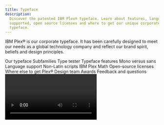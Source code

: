 ```yaml
---
title: Typeface
description:
  Discover the patented IBM Plex® typeface. Learn about features, languages
  supported, open source licenses and where to get our unique corporate
  typeface.
---
```



<PageDescription>

IBM Plex® is our corporate typeface. It has been carefully designed to meet
our needs as a global technology company and reflect our brand spirit, beliefs
and design principles.

</PageDescription>

<AnchorLinks>
  <AnchorLink>Our typeface</AnchorLink>
  <AnchorLink>Subfamilies</AnchorLink>
  <AnchorLink>Type tester</AnchorLink>
  <AnchorLink>Typeface features</AnchorLink>
  <AnchorLink>Mono versus sans</AnchorLink>
  <AnchorLink>Language support</AnchorLink>
  <AnchorLink>Non-Latin scripts</AnchorLink>
  <AnchorLink>IBM Plex Math</AnchorLink>
  <AnchorLink>Open-source licenses</AnchorLink>
  <AnchorLink>Where else to get Plex®</AnchorLink>
  <AnchorLink>Design team</AnchorLink>
  <AnchorLink>Awards</AnchorLink>
  <AnchorLink>Feedback and questions</AnchorLink>
</AnchorLinks>

<Video vimeoId="575186862" />

## Resources

<Row className="resource-card-group">
<Column colMd={4} colLg={4} noGutterSm>
    <ResourceCard
      subTitle="IBM Plex® typeface latest release"
      aspectRatio="2:1"
      href="https://github.com/IBM/plex/releases/latest"
      >

![](../../images/resource-cards/github.png)

  </ResourceCard>
</Column>
<Column colMd={4} colLg={4} noGutterSm>
    <ResourceCard
      subTitle="IBM Plex® website"
      aspectRatio="2:1"
      href="https://www.ibm.com/plex/"
      >

![](../../images/resource-cards/eye.png)

  </ResourceCard>
</Column>
</Row>

## Our typeface

As the patented typeface for our diverse and global brand, IBM Plex is just as
important as our name or our logo. It fine-tunes the tone of our words. It
represents who we are and what we believe—as a company and as designers. Every
decision is made with purpose; every detail has a reason for being.

<Video
  src="/videos/typeface_02.mp4"
  poster="/images/TypefaceSecondVideoPoster.gif"
/>

## Subfamilies

With four subfamilies, eight weights and two styles (roman and italic), IBM
Plex can do just about anything you need it to. Just download the latest from
[GitHub](https://github.com/IBM/plex/releases/latest), add to your font manager,
activate and enjoy. To learn more, with a deep dive into details and the story,
visit the [Plex](https://www.ibm.com/plex/) website.

<TypefaceSubFamilies />

## Type tester

We’ve included the type tester so you can play with Plex and explore all its
styles, weights and languages. The typeface really comes to life once it’s set
in words or paragraphs, so feel free to type away.

<TypeTester />

## Typeface features

IBM Plex comes with some additional basic features, such as ligatures across Sans and Serif, as well as fractions, arrows, alternate glyphs and global currency
symbols. These elements can be accessed through OpenType features and glyph palettes in the available standard design tools. Get the latest
[Plex](https://github.com/IBM/plex/releases/latest).

<Row className="image-grid">
<Column colMd={4} colLg={4}>

![IBM Plex Sans font ligatures](../images/sans-ligatures.svg)

</Column>
<Column colMd={4} colLg={4} >

![IBM Plex Serif font ligatures](../images/serif-ligatures.svg)

</Column>
<Column colMd={4} colLg={4} >

![IBM Plex Sans fraction](../images/fractions.svg)

</Column>

<Column colMd={4} colLg={4}>

![IBM Plex alternate glyphs](../images/alternate-glyphs.svg)

</Column>
<Column colMd={4} colLg={4}>

![IBM Plex Sans global currency symbols](../images/currency-symbols.svg)

</Column>
<Column colMd={4} colLg={4}>

![IBM Plex Sans arrows](../images/arrows.svg)

</Column>
</Row>

## Mono versus sans

The monospaced version of IBM Plex is especially designed to fit every glyph into a 600 unit space, which takes its cues from the typewriter era. Monospaced fonts are used for coding by developers and should also be used to demonstrate code snippets in our communications and specifications.

![Mono vs sans example](../images/mono-vs-sans.svg)

## Language support

IBM Plex covers over 100 languages with extended Latin versions. These languages cover the
typographic needs for executing communications and other typographic situations
across the international community. All four subfamilies are covered in the
extended Latin, which includes Vietnamese. In addition, Plex covers a growing set
of non-Latin scripts which currently include Arabic, Chinese, Cyrillic, Devanagari,
Greek, Hebrew, Japanese, Korean and Thai.

<Row className="mobile-columns">
<Column className="one" colSm={2} colMd={2} colLg={3}>

Afrikaans<br />Albanian<br />Arabic<br />Arabic Afrikaans<br />Arwi (Arabic Tamil)<br />Asu<br />Äynu<br />Azerbaijani<br />Bakhtiari<br />Balti<br />Balochi/Baluchi<br />Basque<br />
Beja<br />Belarusian<br />Bemba<br />Bena<br />Bokmål<br />Bosnian<br />Brahui<br />Breton<br />Bru<br />Bulgarian<br />Catalan
Central<br />Chagatai<br />Chinese (Traditional)<br />Chinese (Simplified)<br />Chiga<br />Chong<br />Comorian<br />Coptic<br />Cornish<br />Croatian<br />Czech<br />Danish<br />Dari<br />
Deccani<br />Devanagari<br />Dogri<br />Domari<br />Dutch<br />Eastern
Cham<br />Embu<br />English<br />Esperanto<br />
Estonian<br />Faroese<br />

</Column>
<Column className="two" colSm={2} colMd={2} colLg={3}>

Farsi<br />Filipino<br />Finnish<br />French<br />Galician<br />Ganda<br />German<br />Gilaki<br />Greek<br />Gujari<br />Gusii<br />Hausa<br />Hawaiian<br />
Hazaragi<br />Hebrew<br />Hindko<br />Hungarian<br />Icelandic<br />Indonesian<br />Indus<br />Ingush<br />
Irish<br />Italian<br />Japanese<br />Jola-Fonyi<br />Kabuverdianu<br />Kachi
Koli<br />Kalaallisut<br />Kalenjin<br />Kamba<br />
Kanuri<br />Karakalpak<br />Kashmiri/<br />Kazakh<br />Khowar<br />Kikuyu<br />Kinyarwanda<br />Kohistani<br />Korean<br />Kurdish<br />Kuy<br />Kyrgyz<br />Lahnda<br />Laki<br />
Latvian

</Column>
<Column className="three" colSm={2} colMd={2} colLg={3}>

Lithuanian<br />Luhya<br />Lwalu<br />Macedonian<br />Machame<br />Makhuwa-Meetto<br />Makonde<br />Malagasy<br />Malay<br />Maltese<br />Manx<br />Mazanderani<br />Meru<br />Mongolian<br />Morisien<br />Moroccan
Arabic<br />Muslim Tat<br />Northern Hindko<br /> Northern Khmer<br />Northern
Luri<br />Ndebele<br />Norwegian<br />Nyah
Kur<br />Nyankole<br />Nynorsk<br />Oromo<br /> Ottoman
Turkish<br />Pali<br />Parkari Koli<br />Parsi-Dari<br />Pashto<br />Patani
Malay<br />Polish<br />
Portuguese<br />Punjabi<br />Qashqai<br />Romanian<br />Romansh<br />Rombo<br />Rundi<br />Russian<br />Rwa<br />Samburu<br />Sango<br />Sangu

</Column>
<Column className="four" colSm={2} colMd={2} colLg={3}>

Sanskrit<br />Sena<br />Serbian<br />Seraiki<br />Serer<br />Shambala<br />Shona<br />Sindhi<br />Slovak<br />Slovenian<br />So<br />Soga<br />Somali<br />South
Azerbaijani<br />Southern Hindko<br />Southern Kurdish<br />Southern
Luri<br />Spanish<br />Susu<br />Swahili<br />Swedish<br /> Swiss
German<br />Tachelhit<br />Taita<br />Tajik<br />Talysh<br />Teso<br />Thai<br />Tongan<br />Turkish<br />Turkmen<br />
Ukrainian<br />Urdu<br />Uyghur<br />Uzbek<br />Vietnamese<br />Vunjo<br />Wadiyara
Koli<br />Western Cham<br />Wolof<br />Welsh<br /> Zoroastrian<br />Zulu

</Column>
</Row>

## Non-Latin scripts

Global languages are part of the long-term plan for the IBM Plex typeface family. Non-Latin language designs are currently in development. The available non-Latin languages are shown here along with what’s also in the pipeline.

<NonLatinScripts />

## IBM Plex Math

IBM Plex® Math includes over 5,000 new glyphs, covering a wide range of mathematical symbols, such as alphanumeric, double-struck, Mono Fraktur, operators and script, as well as icons, arrows, Greek letters, phonetics, and technical and geometric shapes. It’s one of the most complete math fonts available today. Its compatibility with IBM Plex® Serif Regular makes it an ideal choice for IBM researchers and mathematicians. _Note: Plex® Math must be used with LaTeX software or an equivalent to format or typeset math equations in text documents._

![Math theorem example image](./images/plex_math.png)

<Caption>Sample paper for the amsmath package. File name: testmath.tex
American Mathematical Society, Version 2.0, 1999/11/15</Caption>

<Row className="resource-card-group">
<Column colMd={4} colLg={4} noGutterSm>
    <ResourceCard
      subTitle="IBM Plex Math"
      aspectRatio="2:1"
      href="https://github.com/IBM/plex/releases/tag/%40ibm%2Fplex-math%401.0.0"
      >

![github logo](../../images/resource-cards/github.png)

  </ResourceCard>
</Column>
</Row>

## Open-source licenses

The IBM Plex design has been awarded a patent and is the intellectual property of IBM. The basic Open Font License (OFL) can be found in the downloadable font files. If alternative licensing is needed when embedding or bundling IBM Plex into software packages, contact the appropriate legal teams.

## Where else to get Plex®

Because Plex is open source, we felt it was important to include it in the Google Fonts and Adobe Fonts libraries to make it available for anyone to use. However, the fonts in these libraries may not have the latest versions, so we always recommend going to the [IBM Plex GitHub](https://github.com/IBM/plex/releases/latest) repo.

<Row className="resource-card-group">
<Column colMd={4} colLg={4} noGutterSm>
    <ResourceCard
      subTitle="IBM Plex® on Google Fonts"
      aspectRatio="2:1"
      href="https://fonts.google.com/?query=ibm+plex"
      >

![google fonts logo](../../images/resource-cards/google-fonts.png)

  </ResourceCard>
</Column>
<Column colMd={4} colLg={4} noGutterSm>
    <ResourceCard
      subTitle="IBM Plex® on Adobe Fonts"
      aspectRatio="2:1"
      href="https://fonts.adobe.com/foundries/ibm"
      >

![](../../images/resource-cards/adobe_fonts.png)

  </ResourceCard>
</Column>
</Row>

## Design team

The IBM Plex team is a world-class group of type design experts, hailing from
Austria, China, Croatia, Israel, Japan, Korea, Latvia, Poland, Lebanon, the
Netherlands, Romania, Spain, Switzerland, the United Kingdom and the United
States. As the non-Latin variations grow more, so will our international team of
type designers.

## Awards

Recently, IBM Plex Sans and Mono were acquired into the permanent collection of the [Cooper Hewitt, Smithsonian Design Museum](https://www.cooperhewitt.org/) in New York City. IBM Plex has gained recognition in the international type design community and has won various international competitions. Plex received its first international recognition in the Type Directors Club Competition, [TDC 64 2018](https://tdc.org/competitions/typeface-design-2018/?judges-choice=on#filters-section), where it won the Judge’s Choice for Typographic Excellence. In 2020, IBM Plex Sans Arabic was honored with a Pencil Award in the Type Design category at the prestigious [D&AD Awards](https://www.dandad.org/awards/professional/2020/232950/ibm-plex-arabic/). Plex has also been granted several international patents.

## Feedback and questions

Address all inquiries or issues on
[GitHub](https://github.com/ibm/plex/issues) and be sure to download the latest versions
[here](https://github.com/IBM/plex/releases/latest).
